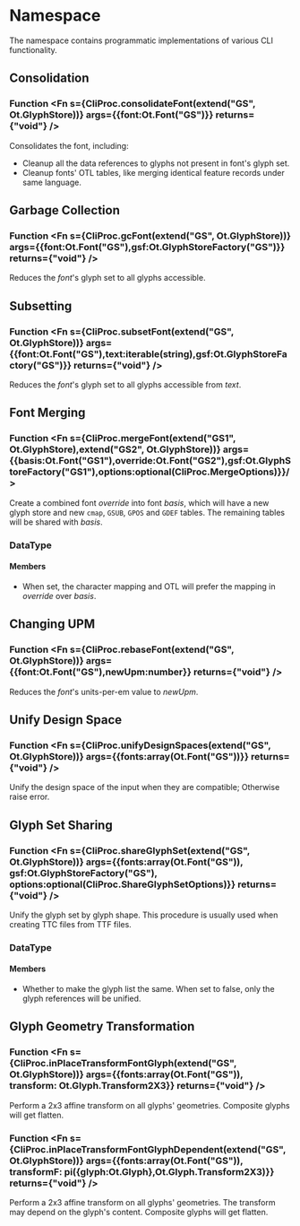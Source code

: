 
# Namespace <Decl s={CliProc}/>

The namespace <R s={CliProc}/> contains programmatic implementations of various CLI functionality.

## Consolidation

### Function <Fn s={CliProc.consolidateFont(extend("GS", Ot.GlyphStore))} args={{font:Ot.Font("GS")}} returns={"void"} />

Consolidates the font, including:

 * Cleanup all the data references to glyphs not present in font's glyph set.
 * Cleanup fonts' OTL tables, like merging identical feature records under same language.

## Garbage Collection

### Function <Fn s={CliProc.gcFont(extend("GS", Ot.GlyphStore))} args={{font:Ot.Font("GS"),gsf:Ot.GlyphStoreFactory("GS")}} returns={"void"} />

Reduces the _font_'s glyph set to all glyphs accessible.

## Subsetting

### Function <Fn s={CliProc.subsetFont(extend("GS", Ot.GlyphStore))} args={{font:Ot.Font("GS"),text:iterable(string),gsf:Ot.GlyphStoreFactory("GS")}} returns={"void"} />

Reduces the _font_'s glyph set to all glyphs accessible from _text_.

## Font Merging

### Function <Fn s={CliProc.mergeFont(extend("GS1", Ot.GlyphStore),extend("GS2", Ot.GlyphStore))} args={{basis:Ot.Font("GS1"),override:Ot.Font("GS2"),gsf:Ot.GlyphStoreFactory("GS1"),options:optional(CliProc.MergeOptions)}}/>

Create a combined font _override_ into font _basis_, which will have a new glyph store and new `cmap`, `GSUB`, `GPOS` and `GDEF` tables. The remaining tables will be shared with _basis_.

### DataType <Decl s={CliProc.MergeOptions}/>

#### Members

- <Member s={CliProc.MergeOptions.preferOverride} type={optional(boolean)}/>

    When set, the character mapping and OTL will prefer the mapping in _override_ over _basis_.

## Changing UPM

### Function <Fn s={CliProc.rebaseFont(extend("GS", Ot.GlyphStore))} args={{font:Ot.Font("GS"),newUpm:number}} returns={"void"} />

Reduces the _font_'s units-per-em value to _newUpm_.

## Unify Design Space

### Function <Fn s={CliProc.unifyDesignSpaces(extend("GS", Ot.GlyphStore))} args={{fonts:array(Ot.Font("GS"))}} returns={"void"} />

Unify the design space of the input when they are compatible; Otherwise raise error.

## Glyph Set Sharing

### Function <Fn s={CliProc.shareGlyphSet(extend("GS", Ot.GlyphStore))} args={{fonts:array(Ot.Font("GS")), gsf:Ot.GlyphStoreFactory("GS"), options:optional(CliProc.ShareGlyphSetOptions)}} returns={"void"} />

Unify the glyph set by glyph shape. This procedure is usually used when creating TTC files from TTF files.

### DataType <Decl s={CliProc.ShareGlyphSetOptions} />

#### Members

- <Member s={CliProc.ShareGlyphSetOptions.unifyGlyphList} type={optional(boolean)}/>

    Whether to make the glyph list the same. When set to false, only the glyph references will be unified.

## Glyph Geometry Transformation

### Function <Fn s={CliProc.inPlaceTransformFontGlyph(extend("GS", Ot.GlyphStore))} args={{fonts:array(Ot.Font("GS")), transform: Ot.Glyph.Transform2X3}} returns={"void"} />

Perform a 2x3 affine transform on all glyphs' geometries. Composite glyphs will get flatten.

### Function <Fn s={CliProc.inPlaceTransformFontGlyphDependent(extend("GS", Ot.GlyphStore))} args={{fonts:array(Ot.Font("GS")), transformF: pi({glyph:Ot.Glyph},Ot.Glyph.Transform2X3)}} returns={"void"} />

Perform a 2x3 affine transform on all glyphs' geometries. The transform may depend on the glyph's content. Composite glyphs will get flatten.
